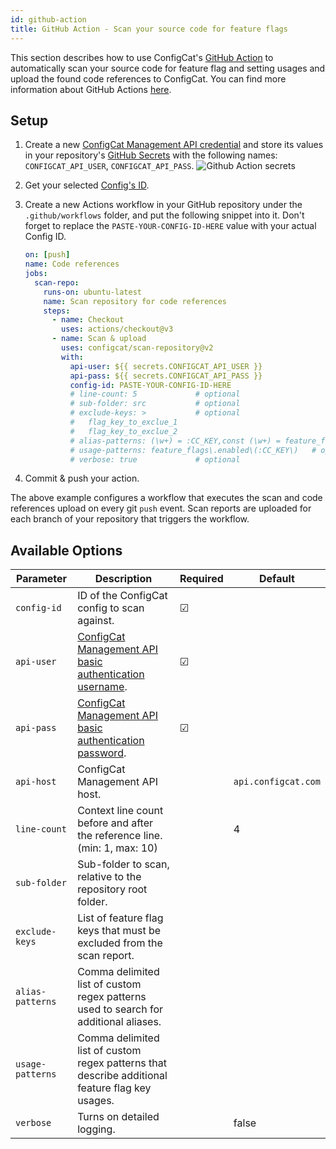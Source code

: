 ```yaml
---
id: github-action
title: GitHub Action - Scan your source code for feature flags
---
```


This section describes how to use ConfigCat's <a target="_blank" href="https://github.com/marketplace/actions/configcat-scan-repository">GitHub Action</a>
to automatically scan your source code for feature flag and setting usages and upload the found code references to ConfigCat.
You can find more information about GitHub Actions <a target="_blank" href="https://github.com/features/actions">here</a>.

## Setup

1. Create a new <a target="_blank" href="https://app.configcat.com/my-account/public-api-credentials">ConfigCat Management API credential</a> and store its values in your repository's <a target="_blank" href="https://docs.github.com/en/actions/security-guides/encrypted-secrets#creating-encrypted-secrets-for-a-repository">GitHub Secrets</a> with the following names: `CONFIGCAT_API_USER`, `CONFIGCAT_API_PASS`.
   <img  src="/docs/assets/cli/scan/gh_secrets.png" alt="Github Action secrets" />

2. Get your selected [Config's ID](overview.mdx#config-id).

3. Create a new Actions workflow in your GitHub repository under the `.github/workflows` folder, and put the following snippet into it. Don't forget to replace the `PASTE-YOUR-CONFIG-ID-HERE` value with your actual Config ID.

   ```yaml
   on: [push]
   name: Code references
   jobs:
     scan-repo:
       runs-on: ubuntu-latest
       name: Scan repository for code references
       steps:
         - name: Checkout
           uses: actions/checkout@v3
         - name: Scan & upload
           uses: configcat/scan-repository@v2
           with:
             api-user: ${{ secrets.CONFIGCAT_API_USER }}
             api-pass: ${{ secrets.CONFIGCAT_API_PASS }}
             config-id: PASTE-YOUR-CONFIG-ID-HERE
             # line-count: 5             # optional
             # sub-folder: src           # optional
             # exclude-keys: >           # optional
             #   flag_key_to_exclue_1
             #   flag_key_to_exclue_2
             # alias-patterns: (\w+) = :CC_KEY,const (\w+) = feature_flags\.enabled\(:CC_KEY\) #optional
             # usage-patterns: feature_flags\.enabled\(:CC_KEY\)   # optional, comma delimited flag key usage patterns
             # verbose: true             # optional
   ```

4. Commit & push your action.

The above example configures a workflow that executes the scan and code references upload on every git `push` event.
Scan reports are uploaded for each branch of your repository that triggers the workflow.

## Available Options

| Parameter      | Description                                                                                                                                       | Required | Default             |
| -------------- | ------------------------------------------------------------------------------------------------------------------------------------------------- | -------- | ------------------- |
| `config-id`    | ID of the ConfigCat config to scan against.                                                                                                       | &#9745;  |                     |
| `api-user`     | <a target="_blank" href="https://app.configcat.com/my-account/public-api-credentials">ConfigCat Management API basic authentication username</a>. | &#9745;  |                     |
| `api-pass`     | <a target="_blank" href="https://app.configcat.com/my-account/public-api-credentials">ConfigCat Management API basic authentication password</a>. | &#9745;  |                     |
| `api-host`     | ConfigCat Management API host.                                                                                                                    |          | `api.configcat.com` |
| `line-count`   | Context line count before and after the reference line. (min: 1, max: 10)                                                                         |          | 4                   |
| `sub-folder`   | Sub-folder to scan, relative to the repository root folder.                                                                                       |          |                     |
| `exclude-keys` | List of feature flag keys that must be excluded from the scan report.                                                                             |          |                     |
| `alias-patterns` | Comma delimited list of custom regex patterns used to search for additional aliases.                                                            |          |                     |
| `usage-patterns` | Comma delimited list of custom regex patterns that describe additional feature flag key usages. |  |                     |
| `verbose`      | Turns on detailed logging.                                                                                                                        |          | false               |
